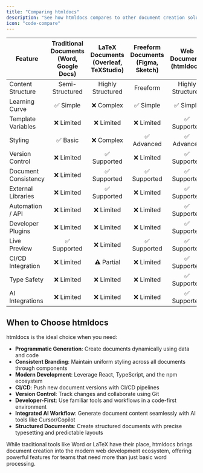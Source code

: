 ```yaml
---
title: "Comparing htmldocs"
description: "See how htmldocs compares to other document creation solutions"
icon: "code-compare"
---
```



| Feature | Traditional Documents<br/>(Word, Google Docs) | LaTeX Documents<br/>(Overleaf, TeXStudio) | Freeform Documents<br/>(Figma, Sketch) | Web Documents<br/>(htmldocs) |
|---------|:-------------------------------------------:|:----------------------------------------:|:-------------------------------------:|:---------------------------:|
| Content Structure | Semi-Structured | Highly Structured | Freeform | Highly Structured |
| Learning Curve | ✅ Simple | ❌ Complex | ✅ Simple | ✅ Simple |
| Template Variables | ❌ Limited | ❌ Limited | ❌ Limited | ✅ Supported |
| Styling | ✅ Basic | ❌ Complex | ✅ Advanced | ✅ Advanced |
| Version Control | ❌ Limited | ✅ Supported | ❌ Limited | ✅ Supported |
| Document Consistency | ❌ Limited | ✅ Supported | ✅ Supported | ✅ Supported |
| External Libraries | ❌ Limited | ✅ Supported | ❌ Limited | ✅ Supported |
| Automation / API | ❌ Limited | ❌ Limited | ❌ Limited | ✅ Supported |
| Developer Plugins | ❌ Limited | ❌ Limited | ❌ Limited | ✅ Supported |
| Live Preview | ✅ Supported | ❌ Limited | ✅ Supported | ✅ Supported |
| CI/CD Integration | ❌ Limited | ⚠️ Partial | ❌ Limited | ✅ Supported |
| Type Safety | ❌ Limited | ❌ Limited | ❌ Limited | ✅ Supported |
| AI Integrations | ❌ Limited | ❌ Limited | ❌ Limited | ✅ Supported |

## When to Choose htmldocs

htmldocs is the ideal choice when you need:

- **Programmatic Generation**: Create documents dynamically using data and code
- **Consistent Branding**: Maintain uniform styling across all documents through components
- **Modern Development**: Leverage React, TypeScript, and the npm ecosystem
- **CI/CD**: Push new document versions with CI/CD pipelines
- **Version Control**: Track changes and collaborate using Git
- **Developer-First**: Use familiar tools and workflows in a code-first environment
- **Integrated AI Workflow**: Generate document content seamlessly with AI tools like Cursor/Copilot
- **Structured Documents**: Create structured documents with precise typesetting and predictable layouts

While traditional tools like Word or LaTeX have their place, htmldocs brings document creation into the modern web development ecosystem, offering powerful features for teams that need more than just basic word processing. 